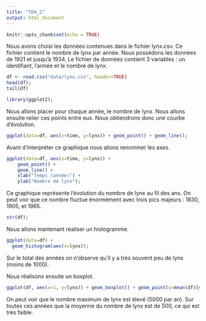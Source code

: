 ```yaml
---
title: "TD4_2"
output: html_document
---
```


```r
knitr::opts_chunk$set(echo = TRUE)
```
Nous avons choisi les données contenues dans le fichier lynx.csv. Ce fichier contient le nombre de lynx par année. Nous possédons les données de 1921 et jusqu'à 1934.
Le fichier de données contient 3 variables : un identifiant, l'année et le nombre de lynx.
```r
df <- read.csv("data/lynx.csv", header=TRUE)
head(df);
tail(df)
```

```r
library(ggplot2);
```

Nous allons placer pour chaque année, le nombre de lynx. Nous allons ensuite relier ces points entre eux. Nous obtiendrons donc une courbe d'évolution.
```r
ggplot(data=df, aes(x=time, y=lynx)) + geom_point() + geom_line();
```


Avant d'interpréter ce graphique nous allons renommer les axes.

```r
ggplot(data=df, aes(x=time, y=lynx)) +
    geom_point() +
    geom_line() +
    xlab("Temps (année)") +
    ylab("Nombre de lynx");
```

Ce graphique représente l'évolution du nombre de lynx au fil des ans. On peut voir que ce nombre fluctue énormément avec trois pics majeurs : 1830, 1905, et 1965.

```r
str(df);
```


Nous allons mantenant réaliser un histogramme.
```r
ggplot(data=df) +
  geom_histogram(aes(x=lynx));
```
Sur le total des années on n'observe qu'il y a très souvent peu de lynx (moins de 1000).


Nous réalisons ensuite un boxplot.
```r
ggplot(df, aes(x=1, y=lynx)) + geom_boxplot() + geom_point(y=mean(df$lynx));
```
On peut voir que le nombre maximum de lynx est élevé (5000 par an). Sur toutes ces années que la moyenne du nombre de lynx est de 500, ce qui est très faible.

